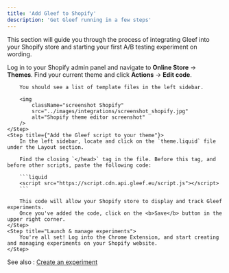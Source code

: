 ```yaml
---
title: 'Add Gleef to Shopify'
description: 'Get Gleef running in a few steps'
---
```


This section will guide you through the process of integrating Gleef into your Shopify store and starting your first A/B testing experiment on wording.

<Steps>
    <Step title="Access your Shopify theme code">
        Log in to your Shopify admin panel and navigate to <b>Online Store</b> -> <b>Themes</b>.
        Find your current theme and click <b>Actions</b> -> <b>Edit code</b>.

        You should see a list of template files in the left sidebar.

        <img
            className="screenshot Shopify"
            src="../images/integrations/screenshot_shopify.jpg"
            alt="Shopify theme editor screenshot"
        />
    </Step>
    <Step title={"Add the Gleef script to your theme"}>
        In the left sidebar, locate and click on the `theme.liquid` file under the Layout section.

        Find the closing `</head>` tag in the file. Before this tag, and before other scripts, paste the following code:

        ```liquid
        <script src="https://script.cdn.api.gleef.eu/script.js"></script>
        ```

        This code will allow your Shopify store to display and track Gleef experiments.
        Once you've added the code, click on the <b>Save</b> button in the upper right corner.
    </Step>
    <Step title="Launch & manage experiments">
        You're all set! Log into the Chrome Extension, and start creating and managing experiments on your Shopify website.
    </Step>
</Steps>

See also : [Create an experiment](../how-to/create)